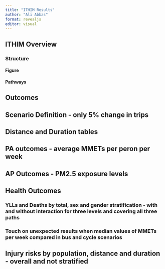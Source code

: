 ```yaml
---
title: "ITHIM Results"
author: "Ali Abbas"
format: revealjs
editor: visual
---
```


## ITHIM Overview

### Structure

#### Figure

#### Pathways

## Outcomes

## Scenario Definition - only 5% change in trips

## Distance and Duration tables

## PA outcomes - average MMETs per peron per week

## AP Outcomes - PM2.5 exposure levels

## Health Outcomes

### YLLs and Deaths by total, sex and gender stratification - with and without interaction for three levels and covering all three paths

### Touch on unexpected results when median values of MMETs per week compared in bus and cycle scenarios

## Injury risks by population, distance and duration - overall and not stratified
